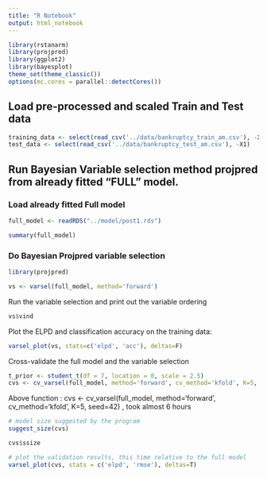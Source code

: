 ```yaml
---
title: "R Notebook"
output: html_notebook
---
```



```r
library(rstanarm)
library(projpred)
library(ggplot2)
library(bayesplot)
theme_set(theme_classic())
options(mc.cores = parallel::detectCores())
```


## Load pre-processed and scaled Train and Test data
```r
training_data <- select(read_csv('../data/bankruptcy_train_am.csv'), -X1)
test_data <- select(read_csv('../data/bankruptcy_test_am.csv'), -X1)
```

## Run Bayesian Variable selection method projpred from already fitted "FULL" model.

### Load already fitted Full model
```r
full_model <- readRDS("../model/post1.rds")
```

```r
summary(full_model)
```

### Do Bayesian Projpred variable selection

```r
library(projpred)
```


```r
vs <- varsel(full_model, method='forward')
```

Run the variable selection and print out the variable ordering
```r
vs$vind
```

Plot the ELPD and classification accuracy on the training data:
```r
varsel_plot(vs, stats=c('elpd', 'acc'), deltas=F)
```

Cross-validate the full model and the variable selection
```r
t_prior <- student_t(df = 7, location = 0, scale = 2.5)
cvs <- cv_varsel(full_model, method='forward', cv_method='kfold', K=5, seed=42)
```

Above function : cvs <- cv_varsel(full_model, method='forward', cv_method='kfold', K=5, seed=42) , took almost 6 hours

```r
# model size suggested by the program
suggest_size(cvs)
```

```r
cvs$ssize
```

```r
# plot the validation results, this time relative to the full model
varsel_plot(cvs, stats = c('elpd', 'rmse'), deltas=T)
```
